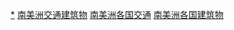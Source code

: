 {{Categories by country|nocat}}

[[Category:各國交通建築物|*]]
[[Category:南美洲交通建筑物|]]
[[Category:南美洲各国交通|]]
[[Category:南美洲各国建筑物|]]